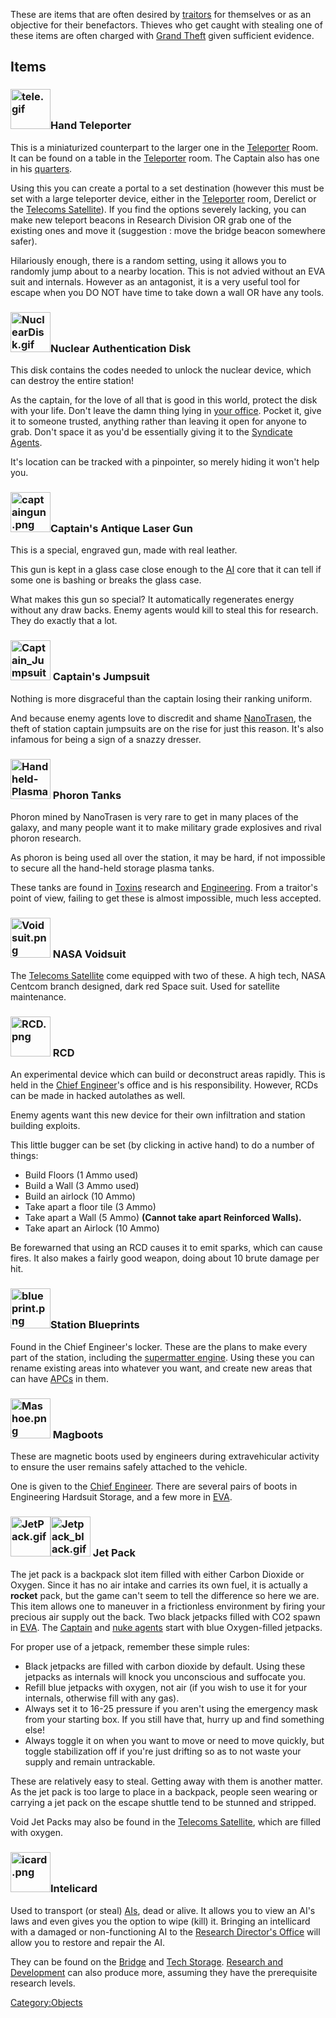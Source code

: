<div class='smallpic'>
{{BayPage}}
These are items that are often desired by [[traitor]]s for themselves or as an objective for their benefactors. Thieves who get caught with stealing one of these items are often charged with [[Space_law#Major_Crimes|Grand Theft]] given sufficient evidence.

==Items==

=== [[File:tele.gif|64px]]Hand Teleporter ===
This is a miniaturized counterpart to the larger one in the [[Teleporter]] Room. It can be found on a table in the [[Teleporter]] room. The Captain also has one in his [[Captains Quarters|quarters]].

Using this you can create a portal to a set destination (however this must be set with a large teleporter device, either in the [[Teleporter]] room, Derelict or the [[Telecoms Satellite]]). 
If you find the options severely lacking, you can make new teleport beacons in Research Division OR grab one of the existing ones and move it (suggestion : move the bridge beacon somewhere safer).

Hilariously enough, there is a random setting, using it allows you to randomly jump about to a nearby location. This is not advied without an EVA suit and internals. However as an antagonist, it is a very useful tool for escape when you DO NOT have time to take down a wall OR have any tools.

=== [[File:NuclearDisk.gif|64px]]Nuclear Authentication Disk ===
This disk contains the codes needed to unlock the nuclear device, which can destroy the entire station!

As the captain, for the love of all that is good in this world, protect the disk with your life. Don't leave the damn thing lying in [[Captains Quarters|your office]]. Pocket it, give it to someone trusted, anything rather than leaving it open for anyone to grab. Don't space it as you'd be essentially giving it to the [[Syndicate guide|Syndicate Agent]]s.

It's location can be tracked with a pinpointer, so merely hiding it won't help you.

=== [[File:captaingun.png|64px]]Captain's Antique Laser Gun ===
This is a special, engraved gun, made with real leather.

This gun is kept in a glass case close enough to the [[AI]] core that it can tell if some one is bashing or breaks the glass case.

What makes this gun so special? It automatically regenerates energy without any draw backs. Enemy agents would kill to steal this for research. They do exactly that a lot.

=== [[File:Captain_Jumpsuit.png|64px]] Captain's Jumpsuit ===
Nothing is more disgraceful than the captain losing their ranking uniform.

And because enemy agents love to discredit and shame [[NanoTrasen]], the theft of station captain jumpsuits are on the rise for just this reason. It's also infamous for being a sign of a snazzy dresser.

===[[File:Handheld-Plasmatank.png|64px]] Phoron Tanks ===
Phoron mined by NanoTrasen is very rare to get in many places of the galaxy, and many people want it to make military grade explosives and rival phoron research.

As phoron is being used all over the station, it may be hard, if not impossible to secure all the hand-held storage plasma tanks.

These tanks are found in [[Toxins]] research and [[Engineering]]. From a traitor's point of view, failing to get these is almost impossible, much less accepted.

===[[File:Voidsuit.png|64px]] NASA Voidsuit ===
The [[Telecoms Satellite]] come equipped with two of these. A high tech, NASA Centcom branch designed, dark red Space suit. Used for satellite maintenance.

===[[File:RCD.png|64px]] RCD ===
An experimental device which can build or deconstruct areas rapidly. This is held in the [[Chief Engineer]]'s office and is his responsibility. However, RCDs can be made in hacked autolathes as well.

Enemy agents want this new device for their own infiltration and station building exploits.

This little bugger can be set (by clicking in active hand) to do a number of things:
*Build Floors (1 Ammo used)
*Build a Wall (3 Ammo used)
*Build an airlock (10 Ammo)
*Take apart a floor tile (3 Ammo)
*Take apart a Wall (5 Ammo) '''(Cannot take apart Reinforced Walls).'''
*Take apart an Airlock (10 Ammo)

Be forewarned that using an RCD causes it to emit sparks, which can cause fires. It also makes a fairly good weapon, doing about 10 brute damage per hit.

=== [[File:blueprint.png|64px]]Station Blueprints ===
Found in the Chief Engineer's locker.
These are the plans to make every part of the station, including the [[Supermatter Engine|supermatter engine]].
Using these you can rename existing areas into whatever you want, and create new areas that can have [[Electronics#APC|APC]]s in them.

=== [[File:Mashoe.png|64px]] Magboots ===
These are magnetic boots used by engineers during extravehicular activity to ensure the user remains safely attached to the vehicle.

One is given to the [[Chief Engineer]]. There are several pairs of boots in Engineering Hardsuit Storage, and a few more in [[EVA]].

=== [[File:JetPack.gif|64px]][[File:Jetpack black.gif|64px]] Jet Pack ===
The jet pack is a backpack slot item filled with either Carbon Dioxide or Oxygen. Since it has no air intake and carries its own fuel, it is actually a '''rocket''' pack, but the game can't seem to tell the difference so here we are. This item allows one to  maneuver in a frictionless environment by firing your precious air supply out the back. Two black jetpacks filled with CO2 spawn in [[EVA]]. The [[Captain]] and [[Syndicate guide|nuke agents]] start with blue Oxygen-filled jetpacks.

For proper use of a jetpack, remember these simple rules:

*Black jetpacks are filled with carbon dioxide by default. Using these jetpacks as internals will knock you unconscious and suffocate you.
*Refill blue jetpacks with oxygen, not air (if you wish to use it for your internals, otherwise fill with any gas).
*Always set it to 16-25 pressure if you aren't using the emergency mask from your starting box. If you still have that, hurry up and find something else!
*Always toggle it on when you want to move or need to move quickly, but toggle stabilization off if you're just drifting so as to not waste your supply and remain untrackable.

These are relatively easy to steal. Getting away with them is another matter. As the jet pack is too large to place in a backpack, people seen wearing or carrying a jet pack on the escape shuttle tend to be stunned and stripped.

Void Jet Packs may also be found in the [[Telecoms Satellite]], which are filled with oxygen.

=== [[File:icard.png|64px]]Intelicard ===
Used to transport (or steal) [[AI]]s, dead or alive. It allows you to view an AI's laws and even gives you the option to wipe (kill) it. Bringing an intellicard with a damaged or non-functioning AI to the [[Research Director's Office]] will allow you to restore and repair the AI.

They can be found on the [[Bridge]] and [[Tech Storage]]. [[Research and Development]] can also produce more, assuming they have the prerequisite research levels.

[[Category:Objects]]
</div>